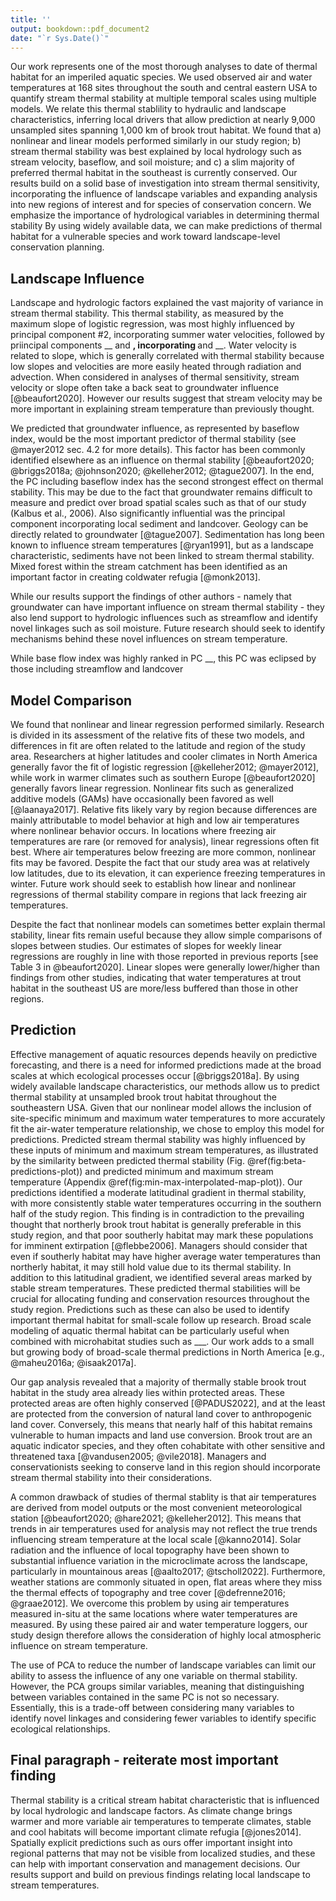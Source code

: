```yaml
---
title: ''
output: bookdown::pdf_document2
date: "`r Sys.Date()`"
---
```

Our work represents one of the most thorough analyses to date of thermal habitat for an imperiled aquatic species. We used observed air and water temperatures at 168 sites throughout the south and central eastern USA to quantify stream thermal stability at multiple temporal scales using multiple models. We relate this thermal stablility to hydraulic and landscape characteristics, inferring local drivers that allow prediction at nearly 9,000 unsampled sites spanning 1,000 km of brook trout habitat. We found that a) nonlinear and linear models performed similarly in our study region; b) stream thermal stability was best explained by local hydrology such as stream velocity, baseflow, and soil moisture; and c) a slim majority of preferred thermal habitat in the southeast is currently conserved. Our results build on a solid base of investigation into stream thermal sensitivity, incorporating the influence of landscape variables and expanding analysis into new regions of interest and for species of conservation concern. We emphasize the importance of hydrological variables in determining thermal stability By using widely available data, we can make predictions of thermal habitat for a vulnerable species and work toward landscape-level conservation planning.

## Landscape Influence

Landscape and hydrologic factors explained the vast majority of variance in stream thermal stability. This thermal stability, as measured by the maximum slope of logistic regression, was most highly influenced by principal component #2, incorporating summer water velocities, followed by priincipal components __ and __, incorporating __ and __. Water velocity is related to slope, which is generally correlated with thermal stability because low slopes and velocities are more easily heated through radiation and advection. When considered in analyses of thermal sensitivity, stream velocity or slope often take a back seat to groundwater influence [@beaufort2020]. However our results suggest that stream velocity may be more important in explaining stream temperature than previously thought. 

<!-- Stream velocity or slope are seldom included as explanatory variables in studies of stream thermal stability, however, our results support those of @beaufort2020 and @garner2015, which suggest that it may be more important in explaining stream temperature than previously thought. -->

We predicted that groundwater influence, as represented by baseflow index, would be the most important predictor of thermal stability (see @mayer2012 sec. 4.2 for more details). This factor has been commonly identified elsewhere as an influence on thermal stability [@beaufort2020; @briggs2018a; @johnson2020; @kelleher2012; @tague2007]. In the end, the PC including baseflow index has the second strongest effect on thermal stability. This may be due to the fact that groundwater remains difficult to measure and predict over broad spatial scales such as that of our study (Kalbus et al., 2006). Also significantly influential was the principal component incorporating local sediment and landcover. Geology can be directly related to groundwater [@tague2007]. Sedimentation has long been known to influence stream temperatures [@ryan1991], but as a landscape characteristic, sediments have not been linked to stream thermal stability. Mixed forest within the stream catchment has been identified as an important factor in creating coldwater refugia [@monk2013].

While our results support the findings of other authors - namely that groundwater can have important influence on stream thermal stability - they also lend support to hydrologic influences such as streamflow and identify novel linkages such as soil moisture. Future research should seek to identify mechanisms behind these novel influences on stream temperature.

While base flow index was highly ranked in PC __, this PC was eclipsed by those including streamflow and landcover

## Model Comparison

We found that nonlinear and linear regression performed similarly. Research is divided in its assessment of the relative fits of these two models, and differences in fit are often related to the latitude and region of the study area. Researchers at higher latitudes and cooler climates in North America generally favor the fit of logistic regression [@kelleher2012; @mayer2012], while work in warmer climates such as southern Europe [@beaufort2020] generally favors linear regression. Nonlinear fits such as generalized additive models (GAMs) have occasionally been favored as well [@laanaya2017]. Relative fits likely vary by region because differences are mainly attributable to model behavior at high and low air temperatures where nonlinear behavior occurs. In locations where freezing air temperatures are rare (or removed for analysis), linear regressions often fit best. Where air temperatures below freezing are more common, nonlinear fits may be favored. Despite the fact that our study area was at relatively low latitudes, due to its elevation, it can experience freezing temperatures in winter. Future work should seek to establish how linear and nonlinear regressions of thermal stability compare in regions that lack freezing air temperatures.

Despite the fact that nonlinear models can sometimes better explain thermal stability, linear fits remain useful because they allow simple comparisons of slopes between studies. Our estimates of slopes for weekly linear regressions are roughly in line with those reported in previous reports [see Table 3 in @beaufort2020]. Linear slopes were generally lower/higher than findings from other studies, indicating that water temperatures at trout habitat in the southeast US are more/less buffered than those in other regions. 

<!-- Our results continue to establish consensus for improved model fit using temperature measurements aggregated at increasing temporal scales. We found that temperature values summarized at weekly intervals outperformed those summarized at daily intervals. This finding is in agreement with those of other researchers that have compared model fits at multiple temporal scales [@stefan1993; @kelleher2012; @morrill2005]. The supposed reason for this is that by aggregating across a broader temporal interval, the time lag between air and water temperatures can be negated [@stefan1993]. The temperature metrics employed vary by study. @beaufort2020, @kelleher2012, use average temperatures, while @chang2013 use maximum temperatures. We elected to model stream thermal sensitivity using maximum air and water temperatures at daily and weekly intervals. It should be noted that because variance is generally dampened as values are averaged at increasing intervals, modeling average temperature at increasing intervals would by necessity result in improved fit with each increase. By using maximum temperatures, we avoid this bias and employ a measurement that is more biologically relevant to thermally sensitive taxa such as brook trout.  -->
<!-- Nonetheless,  @mohseni1999a, @caissie2001, and @mohseni2003 have all found that the logistic model did not fit well to temperatures grouped at daily intervals.  -->

## Prediction
Effective management of aquatic resources depends heavily on predictive forecasting, and there is a need for informed predictions made at the broad scales at which ecological processes occur [@briggs2018a]. By using widely available landscape characteristics, our methods allow us to predict thermal stability at unsampled brook trout habitat throughout the southeastern USA. Given that our nonlinear model allows the inclusion of site-specific minimum and maximum water temperatures to more accurately fit the air-water temperature relationship, we chose to employ this model for predictions. Predicted stream thermal stability was highly influenced by these inputs of minimum and maximum stream temperatures, as illustrated by the similarity between predicted thermal stability (Fig. \@ref(fig:beta-predictions-plot)) and predicted minimum and maximum stream temperature (Appendix \@ref(fig:min-max-interpolated-map-plot)). Our predictions identified a moderate latitudinal gradient in thermal stability, with more consistently stable water temperatures occurring in the southern half of the study region. This finding is in contradiction to the prevailing thought that northerly brook trout habitat is generally preferable in this study region, and that poor southerly habitat may mark these populations for imminent extirpation [@flebbe2006].  Managers should consider that even if southerly habitat may have higher average water temperatures than northerly habitat, it may still hold value due to its thermal stability. In addition to this latitudinal gradient, we identified several areas marked by stable stream temperatures. These predicted thermal stabilities will be crucial for allocating funding and conservation resources throughout the study region. Predictions such as these can also be used to identify important thermal habitat for small-scale follow up research. Broad scale modeling of aquatic thermal habitat can be particularly useful when combined with microhabitat studies such as ___. Our work adds to a small but growing body of broad-scale thermal predictions in North America [e.g., @maheu2016a; @isaak2017a].

Our gap analysis revealed that a majority of thermally stable brook trout habitat in the study area already lies within protected areas. These protected areas are often highly conserved [@PADUS2022], and at the least are protected from the conversion of natural land cover to anthropogenic land cover. Conversely, this means that nearly half of this habitat remains vulnerable to human impacts and land use conversion. Brook trout are an aquatic indicator species, and they often cohabitate with other sensitive and threatened taxa [@vandusen2005; @vile2018]. Managers and conservationists seeking to conserve land in this region should incorporate stream thermal stability into their considerations.

A common drawback of studies of thermal stablity is that air temperatures are derived from model outputs or the most convenient meteorological station [@beaufort2020; @hare2021; @kelleher2012]. This means that trends in air temperatures used for analysis may not reflect the true trends influencing stream temperature at the local scale [@kanno2014]. Solar radiation and the influence of local topography have been shown to substantial influence variation in the microclimate across the landscape, particularly in mountainous areas [@aalto2017; @tscholl2022]. Furthermore, weather stations are commonly situated in open, flat areas where they miss the thermal effects of topography and tree cover [@defrenne2016; @graae2012]. We overcome this problem by using air temperatures measured in-situ at the same locations where water temperatures are measured. By using these paired air and water temperature loggers, our study design therefore allows the consideration of highly local atmospheric influence on stream temperature.

The use of PCA to reduce the number of landscape variables can limit our ability to assess the influence of any one variable on thermal stability. However, the PCA groups similar variables, meaning that distinguishing between variables contained in the same PC is not so necessary. Essentially, this is a trade-off between considering many variables to identify novel linkages and considering fewer variables to identify specific ecological relationships. 

## Final paragraph - reiterate most important finding
Thermal stability is a critical stream habitat characteristic that is influenced by local hydrologic and landscape factors. As climate change brings warmer and more variable air temperatures to temperate climates, stable and cool habitats will become important climate refugia [@jones2014]. Spatially explicit predictions such as ours offer important insight into regional patterns that may not be visible from localized studies, and these can help with important conservation and management decisions. Our results support and build on previous findings relating local landscape to stream temperatures.